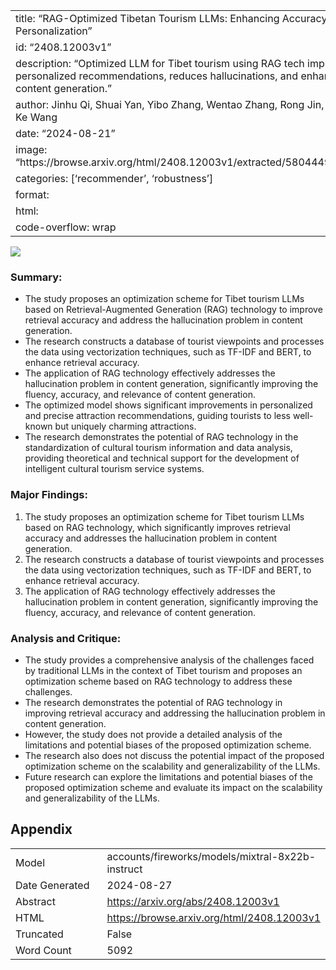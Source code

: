 
---
title: "RAG-Optimized Tibetan Tourism LLMs: Enhancing Accuracy and Personalization"
id: "2408.12003v1"
description: "Optimized LLM for Tibet tourism using RAG tech improves personalized recommendations, reduces hallucinations, and enhances content generation."
author: Jinhu Qi, Shuai Yan, Yibo Zhang, Wentao Zhang, Rong Jin, Yuwei Hu, Ke Wang
date: "2024-08-21"
image: "https://browse.arxiv.org/html/2408.12003v1/extracted/5804449/aipr2.png"
categories: ['recommender', 'robustness']
format:
  html:
    code-overflow: wrap
---

![](https://browse.arxiv.org/html/2408.12003v1/extracted/5804449/aipr2.png)

### Summary:

* The study proposes an optimization scheme for Tibet tourism LLMs based on Retrieval-Augmented Generation (RAG) technology to improve retrieval accuracy and address the hallucination problem in content generation.
* The research constructs a database of tourist viewpoints and processes the data using vectorization techniques, such as TF-IDF and BERT, to enhance retrieval accuracy.
* The application of RAG technology effectively addresses the hallucination problem in content generation, significantly improving the fluency, accuracy, and relevance of content generation.
* The optimized model shows significant improvements in personalized and precise attraction recommendations, guiding tourists to less well-known but uniquely charming attractions.
* The research demonstrates the potential of RAG technology in the standardization of cultural tourism information and data analysis, providing theoretical and technical support for the development of intelligent cultural tourism service systems.

### Major Findings:

1. The study proposes an optimization scheme for Tibet tourism LLMs based on RAG technology, which significantly improves retrieval accuracy and addresses the hallucination problem in content generation.
2. The research constructs a database of tourist viewpoints and processes the data using vectorization techniques, such as TF-IDF and BERT, to enhance retrieval accuracy.
3. The application of RAG technology effectively addresses the hallucination problem in content generation, significantly improving the fluency, accuracy, and relevance of content generation.

### Analysis and Critique:

* The study provides a comprehensive analysis of the challenges faced by traditional LLMs in the context of Tibet tourism and proposes an optimization scheme based on RAG technology to address these challenges.
* The research demonstrates the potential of RAG technology in improving retrieval accuracy and addressing the hallucination problem in content generation.
* However, the study does not provide a detailed analysis of the limitations and potential biases of the proposed optimization scheme.
* The research also does not discuss the potential impact of the proposed optimization scheme on the scalability and generalizability of the LLMs.
* Future research can explore the limitations and potential biases of the proposed optimization scheme and evaluate its impact on the scalability and generalizability of the LLMs.

## Appendix

|          |          |
|----------|----------|
| Model     | accounts/fireworks/models/mixtral-8x22b-instruct       |
| Date Generated     | 2024-08-27       |
| Abstract | [https://arxiv.org/abs/2408.12003v1](https://arxiv.org/abs/2408.12003v1)        |
| HTML     | [https://browse.arxiv.org/html/2408.12003v1](https://browse.arxiv.org/html/2408.12003v1)       |
| Truncated       | False       |
| Word Count       | 5092       |